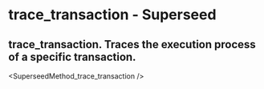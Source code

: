 # trace_transaction - Superseed

## trace_transaction. Traces the execution process of a specific transaction.


<SuperseedMethod_trace_transaction />
